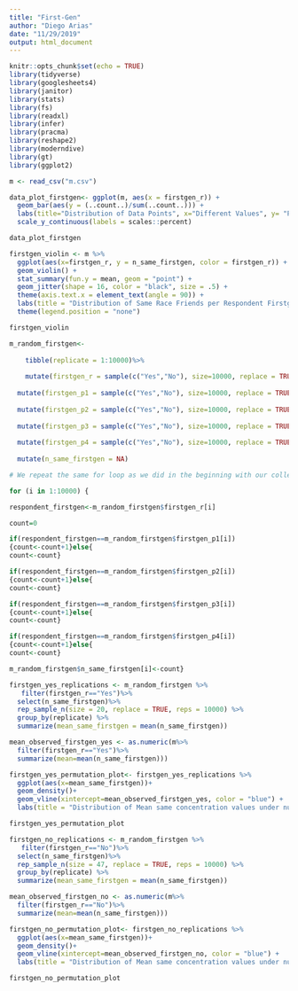 ```yaml
---
title: "First-Gen"
author: "Diego Arias"
date: "11/29/2019"
output: html_document
---
```


```r
knitr::opts_chunk$set(echo = TRUE)
library(tidyverse)
library(googlesheets4)
library(janitor)
library(stats)
library(fs)
library(readxl)
library(infer)
library(pracma)
library(reshape2)
library(moderndive)
library(gt)
library(ggplot2)
```

```r
m <- read_csv("m.csv")
```


```r

data_plot_firstgen<- ggplot(m, aes(x = firstgen_r)) +
  geom_bar(aes(y = (..count..)/sum(..count..))) +
  labs(title="Distribution of Data Points", x="Different Values", y= "Percentage")  +
  scale_y_continuous(labels = scales::percent)

data_plot_firstgen
```


```r
firstgen_violin <- m %>%
  ggplot(aes(x=firstgen_r, y = n_same_firstgen, color = firstgen_r)) +
  geom_violin() +
  stat_summary(fun.y = mean, geom = "point") +
  geom_jitter(shape = 16, color = "black", size = .5) + 
  theme(axis.text.x = element_text(angle = 90)) +
  labs(title = "Distribution of Same Race Friends per Respondent Firstgen", y = "Number of Same Firstgen Friends") +
  theme(legend.position = "none")

firstgen_violin
```


```r
m_random_firstgen<-
    
    tibble(replicate = 1:10000)%>%
  
    mutate(firstgen_r = sample(c("Yes","No"), size=10000, replace = TRUE, prob=c(0.12,0.88)))%>%
  
  mutate(firstgen_p1 = sample(c("Yes","No"), size=10000, replace = TRUE, prob=c(0.12,0.88)))%>%
  
  mutate(firstgen_p2 = sample(c("Yes","No"), size=10000, replace = TRUE, prob=c(0.12,0.88)))%>%
  
  mutate(firstgen_p3 = sample(c("Yes","No"), size=10000, replace = TRUE, prob=c(0.12,0.88)))%>%
  
  mutate(firstgen_p4 = sample(c("Yes","No"), size=10000, replace = TRUE, prob=c(0.12,0.88)))%>%
  
  mutate(n_same_firstgen = NA)

# We repeat the same for loop as we did in the beginning with our collected data, but with the sample we generated with the for loop above:

for (i in 1:10000) {

respondent_firstgen<-m_random_firstgen$firstgen_r[i]

count=0

if(respondent_firstgen==m_random_firstgen$firstgen_p1[i])
{count<-count+1}else{
count<-count}

if(respondent_firstgen==m_random_firstgen$firstgen_p2[i])
{count<-count+1}else{
count<-count}

if(respondent_firstgen==m_random_firstgen$firstgen_p3[i])
{count<-count+1}else{
count<-count}

if(respondent_firstgen==m_random_firstgen$firstgen_p4[i])
{count<-count+1}else{
count<-count}

m_random_firstgen$n_same_firstgen[i]<-count}
```


```r

firstgen_yes_replications <- m_random_firstgen %>%
   filter(firstgen_r=="Yes")%>%
  select(n_same_firstgen)%>%
  rep_sample_n(size = 20, replace = TRUE, reps = 10000) %>% 
  group_by(replicate) %>% 
  summarize(mean_same_firstgen = mean(n_same_firstgen))

mean_observed_firstgen_yes <- as.numeric(m%>%
  filter(firstgen_r=="Yes")%>%
  summarize(mean=mean(n_same_firstgen)))

firstgen_yes_permutation_plot<- firstgen_yes_replications %>%
  ggplot(aes(x=mean_same_firstgen))+
  geom_density()+
  geom_vline(xintercept=mean_observed_firstgen_yes, color = "blue") + 
  labs(title = "Distribution of Mean same concentration values under null hypothesis", subtitle = "Our observed value, shown in blue, is bigger than we would expect under random friend assignment", x = "Mean Number of Same Concentration Friends per Replication")

firstgen_yes_permutation_plot
```


```r
firstgen_no_replications <- m_random_firstgen %>%
   filter(firstgen_r=="No")%>%
  select(n_same_firstgen)%>%
  rep_sample_n(size = 47, replace = TRUE, reps = 10000) %>% 
  group_by(replicate) %>% 
  summarize(mean_same_firstgen = mean(n_same_firstgen))

mean_observed_firstgen_no <- as.numeric(m%>%
  filter(firstgen_r=="No")%>%
  summarize(mean=mean(n_same_firstgen)))

firstgen_no_permutation_plot<- firstgen_no_replications %>%
  ggplot(aes(x=mean_same_firstgen))+
  geom_density()+
  geom_vline(xintercept=mean_observed_firstgen_no, color = "blue") + 
  labs(title = "Distribution of Mean same concentration values under null hypothesis", subtitle = "Our observed value, shown in blue, is not significantly different from what we would expect under random friend assignment", x = "Mean Number of Same Firstgen Friends per Replication")

firstgen_no_permutation_plot
```
